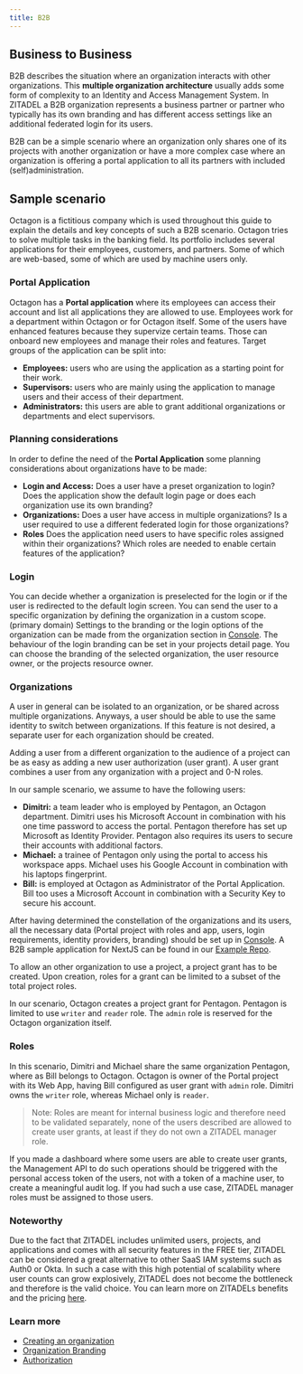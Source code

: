 ```yaml
---
title: B2B
---
```



## Business to Business

B2B describes the situation where an organization interacts with other organizations.
This **multiple organization architecture** usually adds some form of complexity to an Identity and Access Management System.
In ZITADEL a B2B organization represents a business partner or partner who typically has its own branding and has different access settings like an additional federated login for its users.

B2B can be a simple scenario where an organization only shares one of its projects with another organization or have a more complex case where an organization is offering a portal application to all its partners with included (self)administration.

<!-- This guide describes an application  -->
## Sample scenario

Octagon is a fictitious company which is used throughout this guide to explain the details and key concepts of such a B2B scenario.
Octagon tries to solve multiple tasks in the banking field. Its portfolio includes several applications for their employees, customers, and partners. Some of which are web-based, some of which are used by machine users only.

### Portal Application

Octagon has a **Portal application** where its employees can access their account and list all applications they are allowed to use.
Employees work for a department within Octagon or for Octagon itself. 
Some of the users have enhanced features because they supervize certain teams. Those can onboard new employees and manage their roles and features.
Target groups of the application can be split into:
- **Employees:** users who are using the application as a starting point for their work.
- **Supervisors:** users who are mainly using the application to manage users and their access of their department.
- **Administrators:** this users are able to grant additional organizations or departments and elect supervisors.

### Planning considerations

In order to define the need of the **Portal Application** some planning considerations about organizations have to be made:

- **Login and Access:** Does a user have a preset organization to login? Does the application show the default login page or does each organization use its own branding?
- **Organizations:** Does a user have access in multiple organizations? Is a user required to use a different federated login for those organizations?
- **Roles** Does the application need users to have specific roles assigned within their organizations? Which roles are needed to enable certain features of the application?

### Login

You can decide whether a organization is preselected for the login or if the user is redirected to the default login screen. You can send the user to a specific organization by defining the organization in a custom scope. (primary domain)
Settings to the branding or the login options of the organization can be made from the organization section in [Console](https://console.zitadel.ch/org). 
The behaviour of the login branding can be set in your projects detail page. You can choose the branding of the selected organization, the user resource owner, or the projects resource owner.

### Organizations

A user in general can be isolated to an organization, or be shared across multiple organizations. Anyways, a user should be able to use the same identity to switch between organizations.
If this feature is not desired, a separate user for each organization should be created.

Adding a user from a different organization to the audience of a project can be as easy as adding a new user authorization (user grant). A user grant combines a user from any organization with a project and 0-N roles.

In our sample scenario, we assume to have the following users:

- **Dimitri:** a team leader who is employed by Pentagon, an Octagon department. Dimitri uses his Microsoft Account in combination with his one time password to access the portal. Pentagon therefore has set up Microsoft as Identity Provider. Pentagon also requires its users to secure their accounts with additional factors.
- **Michael:** a trainee of Pentagon only using the portal to access his workspace apps. Michael uses his Google Account in combination with his laptops fingerprint.
- **Bill:** is employed at Octagon as Administrator of the Portal Application. Bill too uses a Microsoft Account in combination with a Security Key to secure his account.

After having determined the constellation of the organizations and its users, all the necessary data (Portal project with roles and app, users, login requirements, identity providers, branding) should be set up in [Console](https://console.zitadel.ch/org).
A B2B sample application for NextJS can be found in our [Example Repo](https://github.com/caos/zitadel-examples).

To allow an other organization to use a project, a project grant has to be created. Upon creation, roles for a grant can be limited to a subset of the total project roles.

In our scenario, Octagon creates a project grant for Pentagon. Pentagon is limited to use `writer` and `reader` role. The `admin` role is reserved for the Octagon organization itself.

<B2B></B2B>

### Roles

In this scenario, Dimitri and Michael share the same organization Pentagon, where as Bill belongs to Octagon. Octagon is owner of the Portal project with its Web App, having Bill configured as user grant with `admin` role. Dimitri owns the `writer` role, whereas Michael only is `reader`.

> Note: Roles are meant for internal business logic and therefore need to be validated separately, none of the users described are allowed to create user grants, at least if they do not own a ZITADEL manager role.

If you made a dashboard where some users are able to create user grants, the Management API to do such operations should be triggered with the personal access token of the users, not with a token of a machine user, to create a meaningful audit log. 
If you had such a use case, ZITADEL manager roles must be assigned to those users.

### Noteworthy

Due to the fact that ZITADEL includes unlimited users, projects, and applications and comes with all security features in the FREE tier, ZITADEL can be considered a great alternative to other SaaS IAM systems such as Auth0 or Okta.
In such a case with this high potential of scalability where user counts can grow explosively, ZITADEL does not become the bottleneck and therefore is the valid choice. You can learn more on ZITADELs benefits and the pricing [here](https://zitadel.ch/pricing).

### Learn more

- [Creating an organization](../basics/organizations#exercise---create-a-new-organization)
- [Organization Branding](../customization/branding)
- [Authorization](../authorization/oauth-recommended-flows)